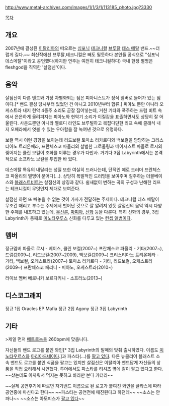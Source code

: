 http://www.metal-archives.com/images/1/1/3/1/113185_photo.jpg?3330

[[목차]]

== 개요 ==
2007년에 결성된 [[이탈리아]]의 떠오르는 [[심포닉 메탈|심포닉]] [[테크니컬 데스 메탈|테크니컬]] [[브루탈 데스 메탈|브루탈]] [[데스 메탈]] 밴드.~~더럽게 길다.~~ 최신작에선 브루탈,테크니컬은 빼도 될듯하다
본인들 공식으로 "심포닉 데스메탈"이라고 공언했다(하지만 연주는 여전히 테크니컬하다)
국내 한정 별명은 fleshgod을 직역한 '살점신'이다.

== 음악 ==
살점신이 다른 밴드와 가장 차별화되는 점은 피아니스트가 정식 멤버로 들어가 있는 점이다.[* 밴드 결성 당시부터 있었던 건 아니고 2010년부터 합류.] 피아노 뿐만 아니라 오케스트라 내지 현악 4중주 소리도 곧잘 집어넣는데, 거친 기타와 폭주하는 드럼 비트 속에서 은은하게 울려퍼지는 피아노와 현악기 소리가 이질감을 표출하면서도 상당히 잘 어울린다. 사운드뿐만 아니라 멜로디 라인도 브루털하고 복잡다단한 리프 속에 클래식 내지 오페라에서 엿볼 수 있는 우아함을 잘 녹여낸 것으로 유명하다.

보컬 역시 이런 경향을 보이는데 리드보컬 토마소 리카르디와 백보컬을 담당하는 크리스티아노 트리온페라, 프란체스코 파올리의 살벌한 그로울링과 베이시스트 파올로 로시의 찢어지는 클린 보컬이 조화를 이루는 경우가 다반사. 거기다 3집 Labyrinth에서는 본격적으로 소프라노 보컬을 투입한 바 있다.

데스메탈 특유의 내달리는 성질 또한 여실히 드러나는데, 단적인 예로 드러머 프란체스코 파올리의 별명이 문어다(...). 상당히 폭발적인 드러밍을 보여주며 질주하는 더블베이스와 [[블래스트비트]]는 살점신의 상징과 같다. 쉴새없이 변하는 곡의 구성과 난해한 리프는 테크니컬이 무엇인지 제대로 보여준다.

살점신 하면 또 빼놓을 수 없는 것이 가사가 전달하는 주제이다. 테크니컬 데스 메탈이 무조건 때리고 부수는 주제에서 벗어난 것으로 잘 알려져 있듯 살점신의 음악 역시 다양한 주제를 내포하고 있는데, [[무신론]], [[마피아]], [[신화]] 등을 다룬다. 특히 신화의 경우, 3집 Labyrinth가 통째로 [[미노타우루스]] 신화를 다루고 있는 [[컨셉 앨범]]이다.

== 멤버 ==
정규멤버
파올로 로시 - 베이스, 클린 보컬(2007~)
프란체스코 파올리 - 기타(2007~), 드럼(2009~), 리드보컬(2007~2009), 백보컬(2009~)
크리스티아노 트리온페라 - 기타, 백보컬, 오케스트라(2007~)
토마소 리카르디 - 기타, 리드보컬, 오케스트라(2009~)
프란체스코 페리니 - 피아노, 오케스트라(2010~)

라이브 멤버
베로니카 보르다키니 - 소프라노(2013~)

== 디스코그래피 ==
정규 1집 Oracles
EP Mafia
정규 2집 Agony
정규 3집 Labyrinth


== 기타 ==
{{{#!html
<iframe width="640" height="360" src="//www.youtube.com/embed/BvAOxYnAp7Q" frameborder="0" allowfullscreen></iframe>
}}}

>제일 먼저 [[메트로놈]]을 260bpm에 맞춥니다.

자신들의 밴드 로고를 붙인 와인[* 3집 Labyrinth의 발매의 맞춰 출시하였다. 이름도 [[미노타우르스]]와 [[아리아드네]]이다.]과 파스타(...)를 [http://www.fleshgodapocalypse.com/ 팔고 있다]. 다른 뉴클리어 블래스트 소속 밴드도 로고를 붙인 식품을 팔고는 있지만 살점신은 이탈리아 밴드답게 자신들의 상품을 직접 요리해서 시연했다. 투어에서도 파스타를 티셔츠 옆에 같이 팔고 있다고 한다. ~~샀는데도 아까워서 먹지는 못하고 바라만 본다 카더라~~

~~실제 공연후기에 따르면 자기밴드 이름으로 된 로고가 붙여진 와인을 글라스에 따라 공연중에 마신다고 한다~~
~~파스타는 공연전에 매진된다고 하던데~~
~~소스는 안파나~~ ~~소스는 아모피스가 [http://www.metalinjection.net/latest-news/amorphis-releasing-a-burbon-sauce 팔고 있다]~~
